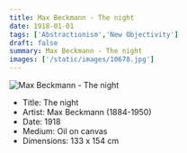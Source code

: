 ```yaml
---
title: Max Beckmann - The night
date: 1918-01-01
tags: ['Abstractionism','New Objectivity']
draft: false
summary: Max Beckmann - The night
images: ['/static/images/10678.jpg']
---
```


![Max Beckmann - The night](/static/images/10678.jpg)

* Title: The night
* Artist: Max Beckmann (1884-1950)
* Date: 1918
* Medium: Oil on canvas
* Dimensions: 133 x 154 cm


